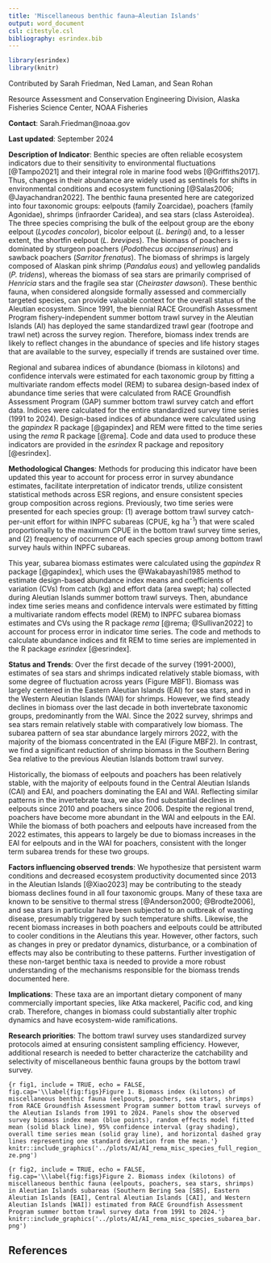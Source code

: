 ```yaml
---
title: 'Miscellaneous benthic fauna—Aleutian Islands'
output: word_document
csl: citestyle.csl
bibliography: esrindex.bib
---
```


```r
library(esrindex)
library(knitr)
```

Contributed by Sarah Friedman, Ned Laman, and Sean Rohan

Resource Assessment and Conservation Engineering Division, Alaska Fisheries Science Center, NOAA Fisheries 

**Contact**: Sarah.Friedman@noaa.gov

**Last updated**: September 2024

**Description of Indicator**: Benthic species are often reliable ecosystem indicators due to their sensitivity to environmental fluctuations [@Tampo2021] and their integral role in marine food webs [@Griffiths2017]. Thus, changes in their abundance are widely used as sentinels for shifts in environmental conditions and ecosystem functioning [@Salas2006; @Jayachandran2022]. The benthic fauna presented here are categorized into four taxonomic groups: eelpouts (family Zoarcidae), poachers (family Agonidae), shrimps (infraorder Caridea), and sea stars (class Asteroidea). The three species comprising the bulk of the eelpout group are the ebony eelpout (_Lycodes concolor_), bicolor eelpout (_L. beringi_) and, to a lesser extent, the shortfin eelpout (_L. brevipes_). The biomass of poachers is dominated by sturgeon poachers (_Podothecus accipenserinus_) and sawback poachers (_Sarritor frenatus_). The biomass of shrimps is largely composed of Alaskan pink shrimp (_Pandalus eous_) and yellowleg pandalids (_P. tridens_), whereas the biomass of sea stars are primarily comprised of _Henricia_ stars and the fragile sea star (_Cheiraster dawsoni_). These benthic fauna, when considered alongside formally assessed and commercially targeted species, can provide valuable context for the overall status of the Aleutian ecosystem. Since 1991, the biennial RACE Groundfish Assessment Program fishery-independent summer bottom trawl survey in the Aleutian Islands (AI) has deployed the same standardized trawl gear (footrope and trawl net) across the survey region. Therefore, biomass index trends are likely to reflect changes in the abundance of species and life history stages that are available to the survey, especially if trends are sustained over time.

Regional and subarea indices of abundance (biomass in kilotons) and confidence intervals were estimated for each taxonomic group by fitting a multivariate random effects model (REM) to subarea design-based index of abundance time series that were calculated from RACE Groundfish Assessment Program (GAP) summer bottom trawl survey catch and effort data. Indices were calculated for the entire standardized survey time series (1991 to 2024). Design-based indices of abundance were calculated using the _gapindex_ R package [@gapindex] and REM were fitted to the time series using the _rema_ R package [@rema]. Code and data used to produce these indicators are provided in the _esrindex_ R package and repository [@esrindex].

**Methodological Changes**: 
Methods for producing this indicator have been updated this year to account for process error in survey abundance estimates, facilitate interpretation of indicator trends, utilize consistent statistical methods across ESR regions, and ensure consistent species group composition across regions. Previously, two time series were presented for each species group: (1) average bottom trawl survey catch-per-unit effort for within INPFC subareas (CPUE, kg ha^-1^) that were scaled proportionally to the maximum CPUE in the bottom trawl survey time series, and (2) frequency of occurrence of each species group among bottom trawl survey hauls within INPFC subareas.

This year, subarea biomass estimates were calculated using the _gapindex_ R package [@gapindex], which uses the @Wakabayashi1985 method to estimate design-based abundance index means and coefficients of variation (CVs) from catch (kg) and effort data (area swept; ha) collected during Aleutian Islands summer bottom trawl surveys. Then, abundance index time series means and confidence intervals were estimated by fitting a multivariate random effects model (REM) to INPFC subarea biomass estimates and CVs using the R package _rema_ [@rema; @Sullivan2022] to account for process error in indicator time series. The code and methods to calculate abundance indices and fit REM to time series are implemented in the R package _esrindex_ [@esrindex].

**Status and Trends**: Over the first decade of the survey (1991-2000), estimates of sea stars and shrimps indicated relatively stable biomass, with some degree of fluctuation across years (Figure MBF1). Biomass was largely centered in the Eastern Aleutian Islands (EAI) for sea stars, and in the Western Aleutian Islands (WAI) for shrimps. However, we find steady declines in biomass over the last decade in both invertebrate taxonomic groups, predominantly from the WAI. Since the 2022 survey, shrimps and sea stars remain relatively stable with comparatively low biomass. The subarea pattern of sea star abundance largely mirrors 2022, with the majority of the biomass concentrated in the EAI (Figure MBF2). In contrast, we find a significant reduction of shrimp biomass in the Southern Bering Sea relative to the previous Aleutian Islands bottom trawl survey.

Historically, the biomass of eelpouts and poachers has been relatively stable, with the majority of eelpouts found in the Central Aleutian Islands (CAI) and EAI, and poachers dominating the EAI and WAI. Reflecting similar patterns in the invertebrate taxa, we also find substantial declines in eelpouts since 2010 and poachers since 2006. Despite the regional trend, poachers have become more abundant in the WAI and eelpouts in the EAI. While the biomass of both poachers and eelpouts have increased from the 2022 estimates, this appears to largely be due to biomass increases in the EAI for eelpouts and in the WAI for poachers, consistent with the longer term subarea trends for these two groups.

**Factors influencing observed trends**: We hypothesize that persistent warm conditions and decreased ecosystem productivity documented since 2013 in the Aleutian Islands [@Xiao2023] may be contributing to the steady biomass declines found in all four taxonomic groups. Many of these taxa are known to be sensitive to thermal stress [@Anderson2000; @Brodte2006], and sea stars in particular have been subjected to an outbreak of wasting disease, presumably triggered by such temperature shifts. Likewise, the recent biomass increases in both poachers and eelpouts could be attributed to cooler conditions in the Aleutians this year. However, other factors, such as changes in prey or predator dynamics, disturbance, or a combination of effects may also be contributing to these patterns. Further investigation of these non-target benthic taxa is needed to provide a more robust understanding of the mechanisms responsible for the biomass trends documented here.

**Implications**: These taxa are an important dietary component of many commercially important species, like Atka mackerel, Pacific cod, and king crab. Therefore, changes in biomass could substantially alter trophic dynamics and have ecosystem-wide ramifications.

**Research priorities**: The bottom trawl survey uses standardized survey protocols aimed at ensuring consistent sampling efficiency. However, additional research is needed to better characterize the catchability and selectivity of miscellaneous benthic fauna groups by the bottom trawl survey.



```{r fig1, include = TRUE, echo = FALSE, fig.cap='\\label{fig:figs}Figure 1. Biomass index (kilotons) of miscellaneous benthic fauna (eelpouts, poachers, sea stars, shrimps) from RACE Groundfish Assessment Program summer bottom trawl surveys of the Aleutian Islands from 1991 to 2024. Panels show the observed survey biomass index mean (blue points), random effects model fitted mean (solid black line), 95% confidence interval (gray shading), overall time series mean (solid gray line), and horizontal dashed gray lines representing one standard deviation from the mean.'}
knitr::include_graphics('../plots/AI/AI_rema_misc_species_full_region_ze.png')
```





```{r fig2, include = TRUE, echo = FALSE, fig.cap='\\label{fig:figs}Figure 2. Biomass index (kilotons) of miscellaneous benthic fauna (eelpouts, poachers, sea stars, shrimps) in Aleutian Islands subareas (Southern Bering Sea [SBS], Eastern Aleutian Islands [EAI], Central Aleutian Islands [CAI], and Western Aleutian Islands [WAI]) estimated from RACE Groundfish Assessment Program summer bottom trawl survey data from 1991 to 2024.'}
knitr::include_graphics('../plots/AI/AI_rema_misc_species_subarea_bar.png')
```



## References
